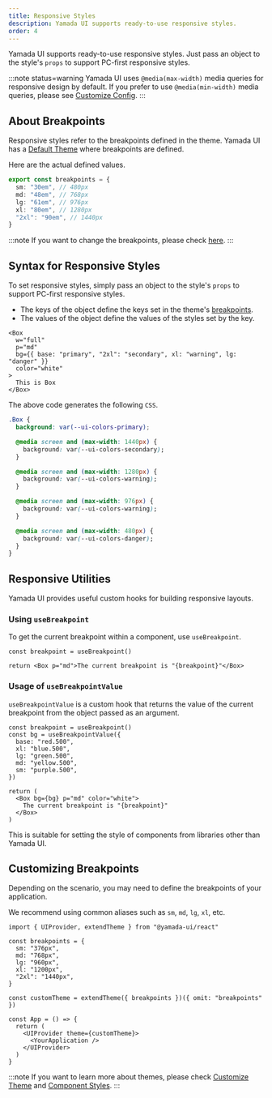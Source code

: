 ```yaml
---
title: Responsive Styles
description: Yamada UI supports ready-to-use responsive styles.
order: 4
---
```


Yamada UI supports ready-to-use responsive styles. Just pass an object to the style's `props` to support PC-first responsive styles.

:::note status=warning
Yamada UI uses `@media(max-width)` media queries for responsive design by default. If you prefer to use `@media(min-width)` media queries, please see [Customize Config](/styled-system/configure/customize-config).
:::

## About Breakpoints

Responsive styles refer to the breakpoints defined in the theme. Yamada UI has a [Default Theme](/styled-system/theming/default-theme) where breakpoints are defined.

Here are the actual defined values.

```ts title=breakpoints.ts
export const breakpoints = {
  sm: "30em", // 480px
  md: "48em", // 768px
  lg: "61em", // 976px
  xl: "80em", // 1280px
  "2xl": "90em", // 1440px
}
```

:::note
If you want to change the breakpoints, please check [here](#customizing-breakpoints).
:::

## Syntax for Responsive Styles

To set responsive styles, simply pass an object to the style's `props` to support PC-first responsive styles.

- The keys of the object define the keys set in the theme's [breakpoints](#about-breakpoints).
- The values of the object define the values of the styles set by the key.

```tsx
<Box
  w="full"
  p="md"
  bg={{ base: "primary", "2xl": "secondary", xl: "warning", lg: "danger" }}
  color="white"
>
  This is Box
</Box>
```

The above code generates the following `CSS`.

```css
.Box {
  background: var(--ui-colors-primary);

  @media screen and (max-width: 1440px) {
    background: var(--ui-colors-secondary);
  }

  @media screen and (max-width: 1280px) {
    background: var(--ui-colors-warning);
  }

  @media screen and (max-width: 976px) {
    background: var(--ui-colors-warning);
  }

  @media screen and (max-width: 480px) {
    background: var(--ui-colors-danger);
  }
}
```

## Responsive Utilities

Yamada UI provides useful custom hooks for building responsive layouts.

### Using `useBreakpoint`

To get the current breakpoint within a component, use `useBreakpoint`.

```tsx functional=true
const breakpoint = useBreakpoint()

return <Box p="md">The current breakpoint is "{breakpoint}"</Box>
```

### Usage of `useBreakpointValue`

`useBreakpointValue` is a custom hook that returns the value of the current breakpoint from the object passed as an argument.

```tsx functional=true
const breakpoint = useBreakpoint()
const bg = useBreakpointValue({
  base: "red.500",
  xl: "blue.500",
  lg: "green.500",
  md: "yellow.500",
  sm: "purple.500",
})

return (
  <Box bg={bg} p="md" color="white">
    The current breakpoint is "{breakpoint}"
  </Box>
)
```

This is suitable for setting the style of components from libraries other than Yamada UI.

## Customizing Breakpoints

Depending on the scenario, you may need to define the breakpoints of your application.

We recommend using common aliases such as `sm`, `md`, `lg`, `xl`, etc.

```tsx live=false
import { UIProvider, extendTheme } from "@yamada-ui/react"

const breakpoints = {
  sm: "376px",
  md: "768px",
  lg: "960px",
  xl: "1200px",
  "2xl": "1440px",
}

const customTheme = extendTheme({ breakpoints })({ omit: "breakpoints" })

const App = () => {
  return (
    <UIProvider theme={customTheme}>
      <YourApplication />
    </UIProvider>
  )
}
```

:::note
If you want to learn more about themes, please check [Customize Theme](/styled-system/theming/customize-theme) and [Component Styles](/styled-system/theming/component-styles).
:::
